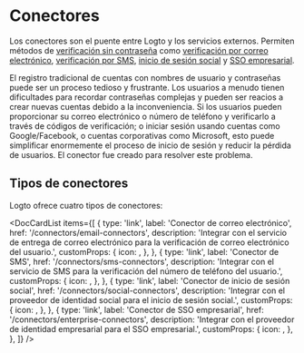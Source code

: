 
# Conectores

Los conectores son el puente entre Logto y los servicios externos. Permiten métodos de [verificación sin contraseña](https://auth.wiki/passwordless) como [verificación por correo electrónico](/end-user-flows/sign-up-and-sign-in/sign-in), [verificación por SMS](/end-user-flows/sign-up-and-sign-in/sign-in), [inicio de sesión social](/end-user-flows/sign-up-and-sign-in/social-sign-in) y [SSO empresarial](/end-user-flows/enterprise-sso).

El registro tradicional de cuentas con nombres de usuario y contraseñas puede ser un proceso tedioso y frustrante. Los usuarios a menudo tienen dificultades para recordar contraseñas complejas y pueden ser reacios a crear nuevas cuentas debido a la inconveniencia. Si los usuarios pueden proporcionar su correo electrónico o número de teléfono y verificarlo a través de códigos de verificación; o iniciar sesión usando cuentas como Google/Facebook, o cuentas corporativas como Microsoft, esto puede simplificar enormemente el proceso de inicio de sesión y reducir la pérdida de usuarios. El conector fue creado para resolver este problema.

## Tipos de conectores

Logto ofrece cuatro tipos de conectores:

<DocCardList
  items={[
    {
      type: 'link',
      label: 'Conector de correo electrónico',
      href: '/connectors/email-connectors',
      description:
        'Integrar con el servicio de entrega de correo electrónico para la verificación de correo electrónico del usuario.',
      customProps: {
        icon: <Email />,
      },
    },
    {
      type: 'link',
      label: 'Conector de SMS',
      href: '/connectors/sms-connectors',
      description:
        'Integrar con el servicio de SMS para la verificación del número de teléfono del usuario.',
      customProps: {
        icon: <Mobile />,
      },
    },
    {
      type: 'link',
      label: 'Conector de inicio de sesión social',
      href: '/connectors/social-connectors',
      description: 'Integrar con el proveedor de identidad social para el inicio de sesión social.',
      customProps: {
        icon: <Social />,
      },
    },
    {
      type: 'link',
      label: 'Conector de SSO empresarial',
      href: '/connectors/enterprise-connectors',
      description: 'Integrar con el proveedor de identidad empresarial para el SSO empresarial.',
      customProps: {
        icon: <Enterprise />,
      },
    },
  ]}
/>
